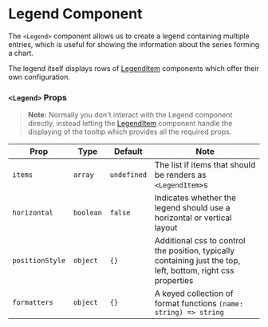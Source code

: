 
<Meta title="Components/LegendOverlay/Legend" />

# Legend Component

The `<Legend>` component allows us to create a legend containing multiple entries, which is useful for showing the information about the series forming a chart.

<Canvas of={LegendStories.Default} />

The legend itself displays rows of [LegendItem](?path=/story/components-legendoverlay-legend-legenditem--scatter) components which offer their own configuration.

### `<Legend>` Props

> **Note:** Normally you don't interact with the Legend component directly, instead letting the [LegendItem](?path=/story/components-legendoverlay-docs) component handle the displaying of the tooltip which provides all the required props.

| Prop            | Type      | Default     | Note                                                                                                          |
| --------------- | --------- | ----------- | ------------------------------------------------------------------------------------------------------------- |
| `items`         | `array`   | `undefined` | The list if items that should be renders as `<LegendItem>`s                                                   |
| `horizontal`    | `boolean` | `false`     | Indicates whether the legend should use a horizontal or vertical layout                                       |
| `positionStyle` | `object`  | `{}`        | Additional css to control the position, typically containing just the top, left, bottom, right css properties |
| `formatters`    | `object`  | `{}`        | A keyed collection of format functions `(name: string) => string`                                             |

<br />

